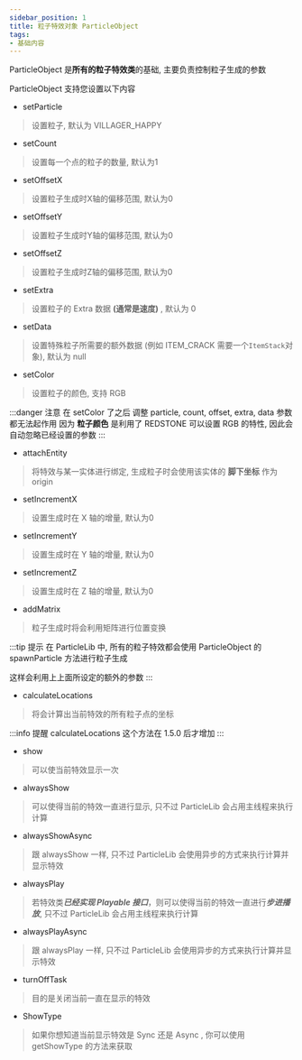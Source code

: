 ```yaml
---
sidebar_position: 1
title: 粒子特效对象 ParticleObject
tags:
- 基础内容
---
```

ParticleObject 是**所有的粒子特效类**的基础, 主要负责控制粒子生成的参数

ParticleObject 支持您设置以下内容
- setParticle
> 设置粒子, 默认为 VILLAGER_HAPPY
- setCount
> 设置每一个点的粒子的数量, 默认为1
- setOffsetX
> 设置粒子生成时X轴的偏移范围, 默认为0
- setOffsetY
> 设置粒子生成时Y轴的偏移范围, 默认为0
- setOffsetZ
> 设置粒子生成时Z轴的偏移范围, 默认为0
- setExtra
> 设置粒子的 Extra 数据 **(通常是速度)** , 默认为 0
- setData
> 设置特殊粒子所需要的额外数据 (例如 ITEM_CRACK 需要一个```ItemStack```对象), 默认为 null
- setColor
> 设置粒子的颜色, 支持 RGB

:::danger 注意
在 setColor 了之后 调整 particle, count, offset, extra, data 参数都无法起作用
因为 **粒子颜色** 是利用了 REDSTONE 可以设置 RGB 的特性, 因此会自动忽略已经设置的参数
:::

- attachEntity
> 将特效与某一实体进行绑定, 生成粒子时会使用该实体的 **脚下坐标** 作为 origin
- setIncrementX
> 设置生成时在 X 轴的增量, 默认为0
- setIncrementY
> 设置生成时在 Y 轴的增量, 默认为0
- setIncrementZ
> 设置生成时在 Z 轴的增量, 默认为0
- addMatrix
> 粒子生成时将会利用矩阵进行位置变换

:::tip 提示
在 ParticleLib 中, 所有的粒子特效都会使用 ParticleObject 的 spawnParticle 方法进行粒子生成

这样会利用上上面所设定的额外的参数
:::

- calculateLocations
> 将会计算出当前特效的所有粒子点的坐标

:::info 提醒
calculateLocations 这个方法在 1.5.0 后才增加
:::

- show
> 可以使当前特效显示一次

- alwaysShow
> 可以使得当前的特效一直进行显示, 只不过 ParticleLib 会占用主线程来执行计算

- alwaysShowAsync
> 跟 alwaysShow 一样, 只不过 ParticleLib 会使用异步的方式来执行计算并显示特效

- alwaysPlay
> 若特效类***已经实现 Playable 接口***，则可以使得当前的特效一直进行***步进播放***, 只不过 ParticleLib 会占用主线程来执行计算

- alwaysPlayAsync
> 跟 alwaysPlay 一样, 只不过 ParticleLib 会使用异步的方式来执行计算并显示特效

- turnOffTask
> 目的是关闭当前一直在显示的特效

- ShowType
> 如果你想知道当前显示特效是 Sync 还是 Async , 你可以使用 getShowType 的方法来获取
